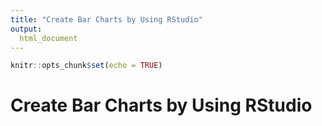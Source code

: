 ---
title: "Create Bar Charts by Using RStudio"
output: 
  html_document
---

```{r setup, include=FALSE}
knitr::opts_chunk$set(echo = TRUE)


```

# Create Bar Charts by Using RStudio

```{r Load a dataset, include=TRUE, error=FALSE, warning=FALSE}




```

```{r Create a bar chart, include=TRUE, error=FALSE, warning=FALSE}




```

```{r Customize the display of a bar chart, include=TRUE, error=FALSE, warning=FALSE}




```


```{r Create a stacked bar chart, include=TRUE, error=FALSE, warning=FALSE}




```